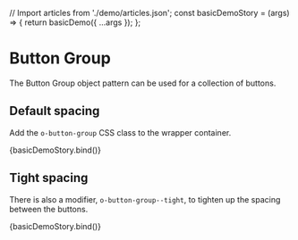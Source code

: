 // Import articles from './demo/articles.json';
const basicDemoStory = (args) => {
  return basicDemo({ ...args });
};

<Meta title="Objects/Button Group" />

# Button Group

The Button Group object pattern can be used for a collection of buttons.

## Default spacing

Add the `o-button-group` CSS class to the wrapper container.

<Canvas>
  <Story name="Default">{basicDemoStory.bind()}</Story>
</Canvas>

## Tight spacing

There is also a modifier, `o-button-group--tight`, to tighten up the spacing between the buttons.

<Canvas>
  <Story name="Tight" args={{ class: 'o-button-group--tight' }}>
    {basicDemoStory.bind()}
  </Story>
</Canvas>
